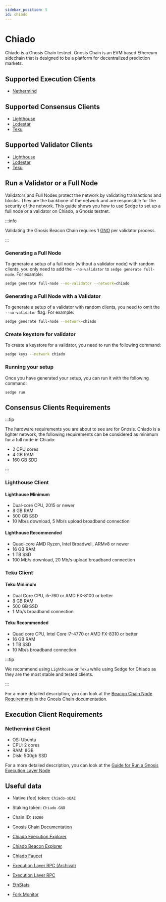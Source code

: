 ```yaml
---
sidebar_position: 5
id: chiado
---
```


# Chiado

Chiado is a Gnosis Chain testnet. Gnosis Chain is an EVM based Ethereum sidechain that is designed to be a platform for
decentralized prediction markets.

## Supported Execution Clients
- [Nethermind](https://docs.nethermind.io/)

## Supported Consensus Clients
- [Lighthouse](https://lighthouse-book.sigmaprime.io/)
- [Lodestar](https://chainsafe.github.io/lodestar/)
- [Teku](https://docs.teku.consensys.net/en/latest/)

## Supported Validator Clients
- [Lighthouse](https://lighthouse-book.sigmaprime.io/)
- [Lodestar](https://chainsafe.github.io/lodestar/)
- [Teku](https://docs.teku.consensys.net/en/latest/)

## Run a Validator or a Full Node

Validators and Full Nodes protect the network by validating transactions and blocks. They are the backbone of the
network and are responsible for the security of the network. This guide shows you how to use Sedge to set up a full node or a validator on Chiado, a Gnosis testnet.

:::info

Validating the Gnosis Beacon Chain requires 1
[GNO](https://docs.gnosischain.com/about/tokens/gno) per validator process.

:::

### Generating a Full Node

To generate a setup of a full node (without a validator node) with random clients, you only need to add the `--no-validator` to `sedge generate full-node`. For example:

```bash
sedge generate full-node --no-validator --network=chiado
```

### Generating a Full Node with a Validator

To generate a setup of a validator with random clients, you need to omit the `--no-validator` flag. For example:

```bash
sedge generate full-node --network=chiado
```

### Create keystore for validator

To create a keystore for a validator, you need to run the following command:

```bash
sedge keys --network chiado
```

### Running your setup

Once you have generated your setup, you can run it with the following command:

```
sedge run
```

## Consensus Clients Requirements

:::tip

The hardware requirements you are about to see are for Gnosis. Chiado is a lighter network, the following requirements can be considered as minimum for a full node in Chiado:
- 2 CPU cores
- 4 GB RAM
- 160 GB SDD

:::

### Lighthouse Client
#### Lighthouse Minimum

- Dual-core CPU, 2015 or newer
- 8 GB RAM
- 500 GB SSD
- 10 Mb/s download, 5 Mb/s upload broadband connection

#### Lighthouse Recommended

- Quad-core AMD Ryzen, Intel Broadwell, ARMv8 or newer
- 16 GB RAM
- 1 TB SSD
- 100 Mb/s download, 20 Mb/s upload broadband connection

### Teku Client
#### Teku Minimum

- Dual Core CPU, i5-760 or AMD FX-8100 or better
- 8 GB RAM
- 500 GB SSD
- 1 Mb/s broadband connection

#### Teku Recommended

- Quad core CPU, Intel Core i7–4770 or AMD FX-8310 or better
- 16 GB RAM
- 1 TB SSD
- 10 Mb/s broadband connection

:::tip

We recommend using `Lighthouse` or `Teku` while using Sedge for Chiado as they are the most stable and tested clients.

:::

For a more detailed description, you can look at the [Beacon Chain Node Requirements](https://docs.gnosischain.com/node/consensus-layer-validator#beacon-chain-node-requirements) in the Gnosis Chain documentation.

## Execution Client Requirements

### Nethermind Client
- OS: Ubuntu
- CPU: 2 cores
- RAM: 8GB
- Disk: 500gb SSD

For a more detailed description, you can look at the [Guide for Run a Gnosis Execution Layer Node](https://docs.gnosischain.com/node/execution-layer-validator)

## Useful data

- Native (fee) token: `Chiado-xDAI`
- Staking token: `Chiado-GNO`
- Chain ID: `10200`

- [Gnosis Chain Documentation](https://docs.gnosischain.com/)
- [Chiado Execution Explorer](https://blockscout.chiadochain.net/)
- [Chiado Beacon Explorer](https://beacon.chiadochain.net/)
- [Chiado Faucet](https://gnosisfaucet.com/)
- [Execution Layer RPC (Archival)](https://rpc.eu-central-2.gateway.fm/v3/gnosis/archival/chiado)
- [Execution Layer RPC](https://rpc.chiadochain.net)
- [EthStats](https://ethstats.chiadochain.net/)
- [Fork Monitor](https://forkmon.chiadochain.net/)
